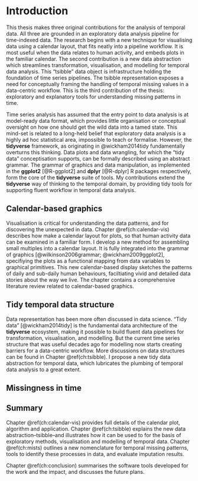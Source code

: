 # Introduction {#ch:intro}

This thesis makes three original contributions for the analysis of temporal data. All three are grounded in an exploratory data analysis pipeline for time-indexed data. The research begins with a new technique for visualising data using a calendar layout, that fits neatly into a pipeline workflow. It is most useful when the data relates to human activity, and embeds plots in the familiar calendar. The second contribution is a new data abstraction which streamlines transformation, visualisation, and modelling for temporal data analysis. This "tsibble" data object is infrastructure holding the foundation of time series pipelines. The tsibble representation exposes a need for conceptually framing the handling of temporal missing values in a data-centric workflow. This is the third contribution of the thesis: exploratory and explanatory tools for understanding missing patterns in time.

Time series analysis has assumed that the entry point to data analysis is at model-ready data format, which provides little organisation or conceptual oversight on how one should get the wild data into a tamed state. This mind-set is related to a long-held belief that exploratory data analysis is a highly ad hoc statistical area, impossible to teach or formalise. However, the **tidyverse** framework, as originating in @wickham2014tidy fundamentally overturns this thinking. Data plots and data wrangling, for which the "tidy data" conceptisation supports, can be formally described using an abstract grammar. The grammar of graphics and data manipulation, as implemented in the **ggplot2** [@R-ggplot2] and **dplyr** [@R-dplyr] R packages respectively, form the core of the **tidyverse** suite of tools. My contributions extend the **tidyverse** way of thinking to the temporal domain, by providing tidy tools for supporting fluent workflow in temporal data analysis.

## Calendar-based graphics {#sec:calendar-vis}

Visualisation is critical for understanding the data patterns, and for discovering the unexpected in data. Chapter \@ref(ch:calendar-vis) describes how make a calendar layout for plots, so that human activity data can be examined in a familiar form. I develop a new method for assembling small multiples into a calendar layout. It is fully integrated into the grammar of graphics [@wilkinson2006grammar; @wickham2009ggplot2], specifiying the plots as a functional mapping from data variables to graphical primitives. This new calendar-based display sketches the patterns of  daily and sub-daily human behaviours, faciltiating vivid and detailed data stories about the way we live.  The chapter contains a comprehensive literature review related to calendar-based graphics. 

## Tidy temporal data structure {#sec:tsibble}

Data representation has been more often discussed in data science. "Tidy data" [@wickham2014tidy] is the fundamental data architecture of the **tidyverse** ecosystem, making it possible to build fluent data pipelines for transformation, visualisation, and modelling. But the current time series structure that was useful decades ago for modelling now starts creating barriers for a data-centric workflow. More discussions on data structures can be found in Chapter \@ref(ch:tsibble). I propose a new tidy data abstraction for temporal data, which lubricates the plumbing of temporal data analysis to a great extent.

## Missingness in time {#sec:mists}

## Summary

Chapter \@ref(ch:calendar-vis) provides full details of the calendar plot, algorithm and application. Chapter \@ref(ch:tsibble) explains the new data abstraction--tsibble--and illustrates how it can be used to for the basis of exploratory methods, visualisation and modelling of temporal data. Chapter \@ref(ch:mists) outlines a new nomenclature for temporal missing patterns, tools to identify these processes in data, and evaluate imputation results. 

Chapter \@ref(ch:conclusion) summarises the software tools developed for the work and the impact, and discusses the future plans.
